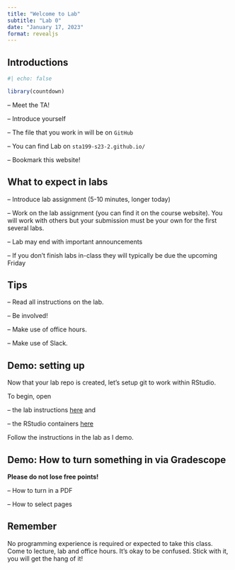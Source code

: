 ```yaml
---
title: "Welcome to Lab"
subtitle: "Lab 0"
date: "January 17, 2023"
format: revealjs
---
```


## Introductions

```r
#| echo: false

library(countdown)
```

-- Meet the TA!

-- Introduce yourself 

-- The file that you work in will be on `GitHub`

-- You can find Lab on `sta199-s23-2.github.io/`

-- Bookmark this website! 

## What to expect in labs

-- Introduce lab assignment (5-10 minutes, longer today)

-- Work on the lab assignment (you can find it on the course website). You will work with others but your submission must be your own for the first several labs.

-- Lab may end with important announcements 

-- If you don't finish labs in-class they will typically be due the upcoming Friday 



## Tips

-- Read all instructions on the lab.

-- Be involved! 

-- Make use of office hours.

-- Make use of Slack. 


## Demo: setting up

Now that your lab repo is created, let’s setup git to work within RStudio.

To begin, open

-- the lab instructions [here](https://sta199-s23-2.github.io/labs/lab-0.html) and

-- the RStudio containers [here](https://cmgr.oit.duke.edu/containers)

Follow the instructions in the lab as I demo.


## Demo: How to turn something in via Gradescope

**Please do not lose free points!** 

-- How to turn in a PDF

-- How to select pages 

## Remember 

No programming experience is required or expected to take this class. Come to lecture, lab and office hours. It’s okay to be confused. Stick with it, you will get the hang of it!


